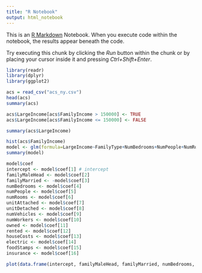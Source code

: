 ```yaml
---
title: "R Notebook"
output: html_notebook
---
```


This is an [R Markdown](http://rmarkdown.rstudio.com) Notebook. When you execute code within the notebook, the results appear beneath the code. 

Try executing this chunk by clicking the *Run* button within the chunk or by placing your cursor inside it and pressing *Ctrl+Shift+Enter*. 

```r
library(readr)
library(dplyr)
library(ggplot2)
```

```r
acs = read_csv("acs_ny.csv")
head(acs)
summary(acs)
```

```r
acs$LargeIncome[acs$FamilyIncome > 150000] <- TRUE
acs$LargeIncome[acs$FamilyIncome <= 150000] <- FALSE

summary(acs$LargeIncome)
```
```r
hist(acs$FamilyIncome)
model <- glm(formula=LargeIncome~FamilyType+NumBedrooms+NumPeople+NumRooms+NumUnits+NumVehicles+NumWorkers+OwnRent+HouseCosts+ElectricBill+FoodStamp+Insurance, data=acs, family="binomial")
summary(model)
```

```r
model$coef
intercept <- model$coef[1] # intercept
familyMaleHead <- model$coef[2]
familyMarried <- -model$coef[3]
numBedrooms <- model$coef[4]
numPeople <- model$coef[5]
numRooms <- model$coef[6]
unitAttached <- model$coef[7]
unitDetached <- model$coef[8]
numVehicles <- model$coef[9]
numWorkers <- model$coef[10]
owned <- model$coef[11]
rented <- model$coef[12]
houseCosts <- model$coef[13]
electric <- model$coef[14]
foodStamps <- model$coef[15]
insurance <- model$coef[16]

plot(data.frame(intercept, familyMaleHead, familyMarried, numBedrooms, numPeople, numRooms, unitAttached, unitDetached, numVehicles, numWorkers, owned, rented, houseCosts, electric, foodStamps, insurance))
```

